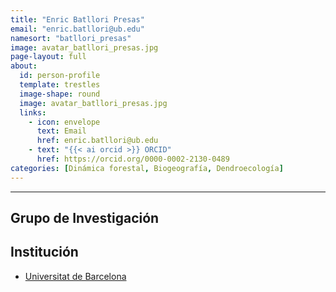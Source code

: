```yaml
---
title: "Enric Batllori Presas"
email: "enric.batllori@ub.edu"  
namesort: "batllori_presas"
image: avatar_batllori_presas.jpg
page-layout: full
about: 
  id: person-profile
  template: trestles
  image-shape: round
  image: avatar_batllori_presas.jpg
  links:
    - icon: envelope
      text: Email
      href: enric.batllori@ub.edu
    - text: "{{< ai orcid >}} ORCID"
      href: https://orcid.org/0000-0002-2130-0489
categories: [Dinámica forestal, Biogeografía, Dendroecología]
---
```

 
<hr>

:::{#person-profile}

## Grupo de Investigación


## Institución
- [Universitat de Barcelona](https://web.ub.edu/)

:::
